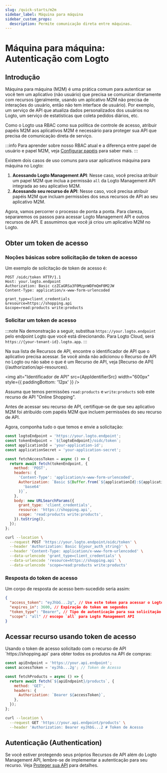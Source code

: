 ```yaml
---
slug: /quick-starts/m2m
sidebar_label: Máquina para máquina
sidebar_custom_props:
  description: Permite comunicação direta entre máquinas.
---
```





# Máquina para máquina: Autenticação com Logto

<AppNote type="Machine-to-machine" />

## Introdução

Máquina para máquina (M2M) é uma prática comum para autenticar se você tem um aplicativo (não usuário) que precisa se comunicar diretamente com recursos (geralmente, usando um aplicativo M2M não precisa de interações do usuário, então não tem interface de usuário). Por exemplo, um serviço de API que atualiza dados personalizados dos usuários no Logto, um serviço de estatísticas que coleta pedidos diários, etc.

Como o Logto usa RBAC como sua política de controle de acesso, atribuir papéis M2M aos aplicativos M2M é necessário para proteger sua API que precisa de comunicação direta de serviço.

:::info
Para aprender sobre nosso RBAC atual e a diferença entre papel de usuário e papel M2M, veja [Configurar papéis](/authorization/role-based-access-control/configure-roles) para saber mais.
:::

Existem dois casos de uso comuns para usar aplicativos máquina para máquina no Logto:

1. **Acessando Logto Management API**: Nesse caso, você precisa atribuir um papel M2M que inclua a permissão `all` da Logto Management API integrada ao seu aplicativo M2M.
2. **Acessando seu recurso de API**: Nesse caso, você precisa atribuir papéis M2M que incluam permissões dos seus recursos de API ao seu aplicativo M2M.

<M2mRoleAssignment />

Agora, vamos percorrer o processo de ponta a ponta. Para clareza, separaremos os passos para acessar Logto Management API e outros recursos de API. E assumimos que você já criou um aplicativo M2M no Logto.

## Obter um token de acesso

### Noções básicas sobre solicitação de token de acesso

<BasicsAboutAccessTokenRequest />

Um exemplo de solicitação de token de acesso é:

```http
POST /oidc/token HTTP/1.1
Host: your.logto.endpoint
Authorization: Basic czZCaGRSa3F0MzpnWDFmQmF0M2JW
Content-Type: application/x-www-form-urlencoded

grant_type=client_credentials
&resource=https://shopping.api
&scope=read:products write:products
```

### Solicitar um token de acesso

:::note
Na demonstração a seguir, substitua `https://your.logto.endpoint` pelo endpoint Logto que você está direcionando. Para Logto Cloud, será `https://{your-tenant-id}.logto.app`.
:::

<Tabs>

<TabItem value="Logto Management API" label="Para Logto Management API">
  <FetchAccessTokenForLogtoManagementApi />
</TabItem>

<TabItem value="API resource" label="Para seu recurso de API">
Na sua lista de Recursos de API, encontre o identificador de API que o aplicativo precisa acessar. Se você ainda não adicionou o Recurso de API no Logto ou não sabe o que é um Recurso de API, veja [Recurso de API](/authorization/api-resources).

<img
  alt="Identificador de API"
  src={AppIdentifierSrc}
  width="600px"
  style={{ paddingBottom: '12px' }}
/>

Assuma que temos permissões `read:products` e `write:products` sob este recurso de API "Online Shopping".

Antes de acessar seu recurso de API, certifique-se de que seu aplicativo M2M foi atribuído com papéis M2M que incluem permissões do seu recurso de API.

Agora, componha tudo o que temos e envie a solicitação:

<Tabs>

<TabItem value="Node.js" label="Node.js">

```js
const logtoEndpoint = 'https://your.logto.endpoint';
const tokenEndpoint = `${logtoEndpoint}/oidc/token`;
const applicationId = 'your-application-id';
const applicationSecret = 'your-application-secret';

const fetchAccessToken = async () => {
  return await fetch(tokenEndpoint, {
    method: 'POST',
    headers: {
      'Content-Type': 'application/x-www-form-urlencoded',
      Authorization: `Basic ${Buffer.from(`${applicationId}:${applicationSecret}`).toString(
        'base64'
      )}`,
    },
    body: new URLSearchParams({
      grant_type: 'client_credentials',
      resource: 'https://shopping.api',
      scope: 'read:products write:products',
    }).toString(),
  });
};
```

</TabItem>

<TabItem value="cURL" label="cURL">

```bash
curl --location \
  --request POST 'https://your.logto.endpoint/oidc/token' \
  --header 'Authorization: Basic ${your_auth_string}' \
  --header 'Content-Type: application/x-www-form-urlencoded' \
  --data-urlencode 'grant_type=client_credentials' \
  --data-urlencode 'resource=https://shopping.api' \
  --data-urlencode 'scope=read:products write:products'
```

</TabItem>

</Tabs>

</TabItem>
</Tabs>

### Resposta do token de acesso

Um corpo de resposta de acesso bem-sucedido seria assim:

```json
{
  "access_token": "eyJhbG...2g", // Use este token para acessar o Logto Management API
  "expires_in": 3600, // Expiração do token em segundos
  "token_type": "Bearer", // Tipo de autenticação para sua solicitação ao usar o token de acesso
  "scope": "all" // escopo `all` para Logto Management API
}
```

<M2mAccessTokenSubNote />

## Acessar recurso usando token de acesso

<AccessTokenUsage />

<Tabs>

<TabItem value="Logto Management API" label="Interagir com Logto Management API">
  <AccessLogtoManagementApiUsingAccessToken />
</TabItem>

<TabItem value="Your API resource" label="Interagir com seu recurso de API">
Usando o token de acesso solicitado com o recurso de API `https://shopping.api` para obter todos os produtos na API de compras:

<Tabs>
<TabItem value="Node.js" label="Node.js">

```js
const apiEndpoint = 'https://your.api.endpoint';
const accessToken = 'eyJhb...2g'; // Token de Acesso

const fetchProducts = async () => {
  return await fetch(`${apiEndpoint}/products`, {
    method: 'GET',
    headers: {
      Authorization: `Bearer ${accessToken}`,
    },
  });
};
```

</TabItem>

<TabItem value="cURL" label="cURL">

```bash
curl --location \
  --request GET 'https://your.api.endpoint/products' \
  --header 'Authorization: Bearer eyJhbG...2 # Token de Acesso
```

</TabItem>
</Tabs>
</TabItem>
</Tabs>

## Autenticação (Authentication)

Se você estiver protegendo seus próprios Recursos de API além do Logto Management API, lembre-se de implementar a autenticação para seu recurso. Veja [Proteger sua API](/authorization/api-resources/protect-your-api/#validate-authorization-tokens-for-api-requests) para detalhes.
